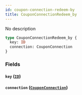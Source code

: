 ```yaml
---
id: coupon-connection-redeem-by
title: CouponConnectionRedeem_by
---
```


No description

```graphql
type CouponConnectionRedeem_by {
  key: ID
  connection: CouponConnection
}
```

### Fields

#### `key` ([`ID`](/v1/scalars/id))

#### `connection` ([`CouponConnection`](/v1/objects/coupon-connection))
